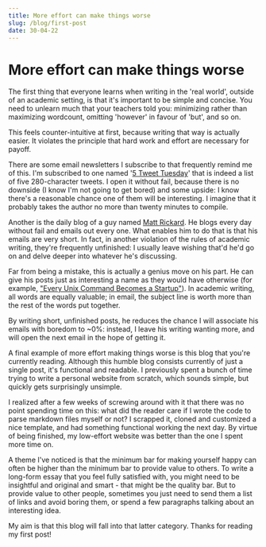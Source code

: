 ```yaml
---
title: More effort can make things worse
slug: /blog/first-post
date: 30-04-22
---
```


# More effort can make things worse

The first thing that everyone learns when writing in the 'real world',
outside of an academic setting, is that it's important to be simple and concise.
You need to unlearn much that your teachers told you:
minimizing rather than maximizing wordcount, omitting 'however' in favour of 'but',
and so on.

This feels counter-intuitive at first, because writing that way is actually easier.
It violates the principle that hard work and effort are necessary for payoff.

There are some email newsletters I subscribe to that frequently remind me of this.
I'm subscribed to one named '[5 Tweet Tuesday](https://twitter.com/shaanvp/status/1384576911976767495?lang=en)' that is indeed a list of five
280-character tweets. I open it without fail, because there is no downside (I know I'm not going to get bored)
and some upside: I know there's a reasonable chance one of them will be interesting.
I imagine that it probably takes the author no more than twenty minutes to compile.

Another is the daily blog of a guy named [Matt Rickard](https://matt-rickard.com/). He blogs every day without
fail and emails out every one. What enables him to do that is that his emails
are very short. In fact, in another violation of the rules of academic writing,
they're frequently unfinished: I usually leave wishing that'd he'd go on and delve
deeper into whatever he's discussing.

Far from being a mistake, this is actually a genius move on his part. He can
give his posts just as interesting a name as they would have otherwise (for example,
["Every Unix Command Becomes a Startup"](https://matt-rickard.com/every-unix-command-becomes-a-startup/)). In academic writing,
all words are equally valuable; in email, the subject line is worth more than the
rest of the words put together.

By writing short, unfinished posts, he reduces the chance I will associate his emails with boredom to ~0%: instead,
I leave his writing wanting more, and will open the next email in the hope of getting it.

A final example of more effort making things worse is this blog that you're
currently reading. Although this humble blog consists currently of just a single
post, it's functional and readable. I previously spent a bunch of time trying
to write a personal website from scratch, which sounds simple, but quickly gets
surprisingly unsimple.

I realized after a few weeks of screwing around with it
that there was no point spending time on this: what did the reader care if I
wrote the code to parse markdown files myself or not? I scrapped it, cloned
and customized a nice template, and had something functional working the next day.
By virtue of being finished, my low-effort website was better than the one I spent more time on.

A theme I've noticed is that the minimum bar for making yourself happy can often be higher
than the minimum bar to provide value to others. To write a long-form essay that you feel fully satisfied with, you might need to
be insightful and original and smart - that might be the quality bar. But to provide
value to other people, sometimes you just need to send them a list of links and avoid
boring them, or spend a few paragraphs talking about an interesting idea.

My aim is that this blog will fall into that latter category. Thanks for reading my first post!